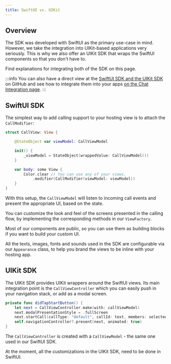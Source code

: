 ```yaml
---
title: SwiftUI vs. UIKit
---
```


## Overview

The SDK was developed with SwiftUI as the primary use-case in mind. However, we take the integration into UIKit-based applications very seriously. This is why we also offer an UIKit SDK that wraps the SwiftUI components so that you don't have to.

Find explanations for integrating both of the SDK on this page.

:::info
You can also have a direct view at the [SwiftUI SDK and the UIKit SDK](https://github.com/GetStream/stream-video-swift) on GitHub and see how to integrate them into your apps [on the Chat Integration page](../../advanced/chat-integration).
:::

## SwiftUI SDK

The simplest way to add calling support to your hosting view is to attach the `CallModifier`:

```swift
struct CallView: View {

    @StateObject var viewModel: CallViewModel

    init() {
        _viewModel = StateObject(wrappedValue: CallViewModel())
    }

    var body: some View {
        Color.clear // You can use any of your views.
            .modifier(CallModifier(viewModel: viewModel))
    }
}
```

With this setup, the `CallViewModel` will listen to incoming call events and present the appropriate UI, based on the state.

You can customize the look and feel of the screens presented in the calling flow, by implementing the corresponding methods in our `ViewFactory`.

Most of our components are public, so you can use them as building blocks if you want to build your custom UI.

All the texts, images, fonts and sounds used in the SDK are configurable via our `Appearance` class, to help you brand the views to be inline with your hosting app.

## UIKit SDK

The UIKit SDK provides UIKit wrappers around the SwiftUI views. Its main integration point is the `CallViewController` which you can easily push in your navigation stack, or add as a modal screen.

```swift
private func didTapStartButton() {
    let next = CallViewController.make(with: callViewModel)
    next.modalPresentationStyle = .fullScreen
    next.startCall(callType: "default", callId: text, members: selectedParticipants)
    self.navigationController?.present(next, animated: true)
}
```

The `CallViewController` is created with a `CallViewModel` - the same one used in our SwiftUI SDK.

At the moment, all the customizations in the UIKit SDK, need to be done in SwiftUI.
